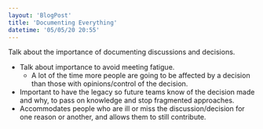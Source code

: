 ```yaml
---
layout: 'BlogPost'
title: 'Documenting Everything'
datetime: '05/05/20 20:55'
---
```


Talk about the importance of documenting discussions and decisions.
- Talk about importance to avoid meeting fatigue.
  - A lot of the time more people are going to be affected by a decision than those with opinions/control of the decision.
- Important to have the legacy so future teams know of the decision made and why, to pass on knowledge and stop fragmented approaches.
- Accommodates people who are ill or miss the discussion/decision for one reason or another, and allows them to still contribute.